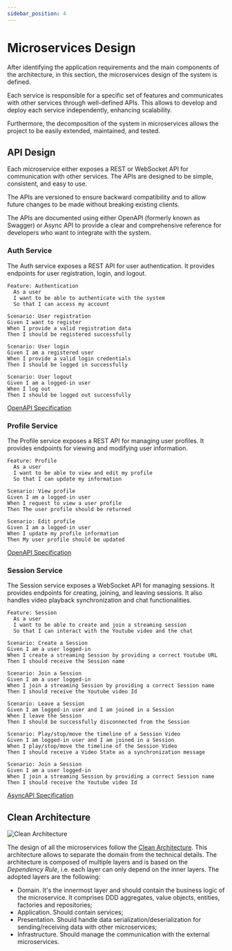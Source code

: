 ```yaml
---
sidebar_position: 4
---
```


# Microservices Design

After identifying the application requirements and the main components of the architecture, in this section, the microservices design of the system is defined.

Each service is responsible for a specific set of features and communicates with other services through well-defined APIs. This allows to develop and deploy each service independently, enhancing scalability.

Furthermore, the decomposition of the system in microservices allows the project to be easily extended, maintained, and tested.

## API Design

Each microservice either exposes a REST or WebSocket API for communication with other services. The APIs are designed to be simple, consistent, and easy to use.

The APIs are versioned to ensure backward compatibility and to allow future changes to be made without breaking existing clients.

The APIs are documented using either OpenAPI (formerly known as Swagger) or Async API to provide a clear and comprehensive reference for developers who want to integrate with the system.

### Auth Service

The Auth service exposes a REST API for user authentication. It provides endpoints for user registration, login, and logout.

<Summary title="Feature: Authentication">

```gherkin
Feature: Authentication
  As a user
  I want to be able to authenticate with the system
  So that I can access my account

Scenario: User registration
Given I want to register
When I provide a valid registration data
Then I should be registered successfully

Scenario: User login
Given I am a registered user
When I provide a valid login credentials
Then I should be logged in successfully

Scenario: User logout
Given I am a logged-in user
When I log out
Then I should be logged out successfully

```

</Summary>

[OpenAPI Specification](/api/auth)

### Profile Service

The Profile service exposes a REST API for managing user profiles. It provides endpoints for viewing and modifying user information.

<Summary title="Feature: Profile">

```gherkin
Feature: Profile
  As a user
  I want to be able to view and edit my profile
  So that I can update my information

Scenario: View profile
Given I am a logged-in user
When I request to view a user profile
Then The user profile should be returned

Scenario: Edit profile
Given I am a logged-in user
When I update my profile information
Then My user profile should be updated

```

</Summary>

[OpenAPI Specification](/api/profile)

### Session Service

The Session service exposes a WebSocket API for managing sessions. It provides endpoints for creating, joining, and leaving sessions. It also handles video playback synchronization and chat functionalities.

<Summary title="Feature: Session">

```gherkin
Feature: Session
  As a user
  I want to be able to create and join a streaming session
  So that I can interact with the Youtube video and the chat

Scenario: Create a Session
Given I am a user logged-in
When I create a streaming Session by providing a correct Youtube URL
Then I should receive the Session name

Scenario: Join a Session
Given I am a user logged-in
When I join a streaming Session by providing a correct Session name
Then I should receive the Youtube video Id

Scenario: Leave a Session
Given I am logged-in user and I am joined in a Session
When I leave the Session
Then I should be successfully disconnected from the Session 

Scenario: Play/stop/move the timeline of a Session Video
Given I am logged-in user and I am joined in a Session
When I play/stop/move the timeline of the Session Video
Then I should receive a Video State as a synchronization message

Scenario: Join a Session
Given I am a user logged-in
When I join a streaming Session by providing a correct Session name
Then I should receive the Youtube video Id

```

</Summary>

[AsyncAPI Specification](https://letsstreamit.github.io/session-service/api/)

## Clean Architecture


![Clean Architecture](/img/ddd/detailed_design/clean_architecture.png)

The design of all the microservices follow the [Clean Architecture](https://blog.cleancoder.com/uncle-bob/2012/08/13/the-clean-architecture.html).
This architecture allows to separate the domain from the technical details. The architecture is composed of multiple layers and is based on the *Dependency Rule*,
i.e. each layer can only depend on the inner layers. The adopted layers are the following:
- Domain. It's the innermost layer and should contain the business logic of the microservice. It comprises DDD aggregates, value objects, entities, factories and repositories;
- Application. Should contain services;
- Presentation. Should handle data serialization/deserialization for sending/receiving data with other microservices;
- Infrastructure. Should manage the communication with the external microservices.
